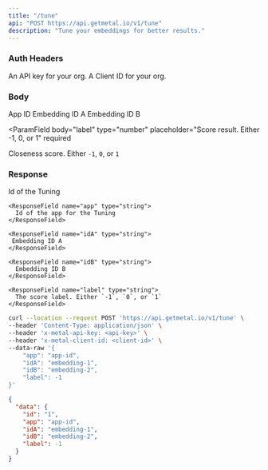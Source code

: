 ```yaml
---
title: "/tune"
api: "POST https://api.getmetal.io/v1/tune"
description: "Tune your embeddings for better results."
---
```


### Auth Headers

<ParamField required header="x-metal-api-key" type="string">
  An API key for your org.
</ParamField>

<ParamField required header="x-metal-client-id" type="string">
  A Client ID for your org.
</ParamField>

### Body

<ParamField body="app" type="string" placeholder="App ID" required>
  App ID
</ParamField>

<ParamField body="idA" type="string" placeholder="Embedding ID A" required>
  Embedding ID A
</ParamField>

<ParamField body="idB" type="string" placeholder="Embedding ID B" required>
  Embedding ID B
</ParamField>

<ParamField
  body="label"
  type="number"
  placeholder="Score result. Either -1, 0, or 1"
  required
>
  Closeness score. Either `-1`, `0`, or `1`
</ParamField>

### Response

<ResponseField name="data" type="Tuning Object">
  <Expandable title="properties">
    <ResponseField name="id" type="string">
      Id of the Tuning
    </ResponseField>

    <ResponseField name="app" type="string">
      Id of the app for the Tuning
    </ResponseField>

    <ResponseField name="idA" type="string">
     Embedding ID A
    </ResponseField>

    <ResponseField name="idB" type="string">
      Embedding ID B
    </ResponseField>

    <ResponseField name="label" type="string">
      The score label. Either `-1`, `0`, or `1`
    </ResponseField>

  </Expandable>
</ResponseField>

<RequestExample>

```bash Example Request
curl --location --request POST 'https://api.getmetal.io/v1/tune' \
--header 'Content-Type: application/json' \
--header 'x-metal-api-key: <api-key>' \
--header 'x-metal-client-id: <client-id>' \
--data-raw '{
    "app": "app-id",
    "idA": "embedding-1",
    "idB": "embedding-2",
    "label": -1
}'
```

</RequestExample>

<ResponseExample>

```json Response
{
  "data": {
    "id": "1",
    "app": "app-id",
    "idA": "embedding-1",
    "idB": "embedding-2",
    "label": -1
  }
}
```

</ResponseExample>
